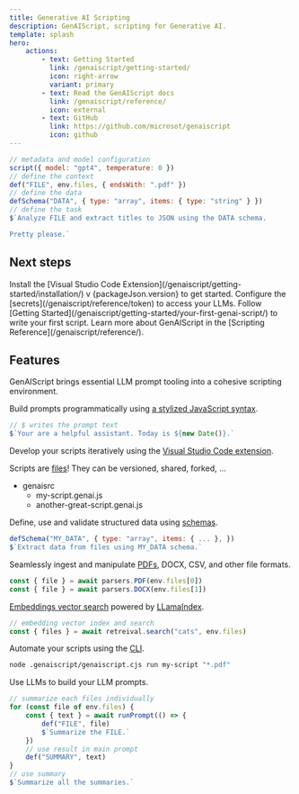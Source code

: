 ```yaml
---
title: Generative AI Scripting
description: GenAIScript, scripting for Generative AI.
template: splash
hero:
    actions:
        - text: Getting Started
          link: /genaiscript/getting-started/
          icon: right-arrow
          variant: primary
        - text: Read the GenAIScript docs
          link: /genaiscript/reference/
          icon: external
        - text: GitHub
          link: https://github.com/microsot/genaiscript
          icon: github
---
```



```js wrap title="extract-titles.genai.js"
// metadata and model configuration
script({ model: "gpt4", temperature: 0 })
// define the context
def("FILE", env.files, { endsWith: ".pdf" })
// define the data
defSchema("DATA", { type: "array", items: { type: "string" } })
// define the task
$`Analyze FILE and extract titles to JSON using the DATA schema.

Pretty please.`
```

## Next steps

<CardGrid stagger>
    <Card title="Install the extension" icon="puzzle">
        Install the [Visual Studio Code
        Extension](/genaiscript/getting-started/installation/) v
        {packageJson.version}
        to get started.
    </Card>
    <Card title="Configure your LLMs" icon="setting">
        Configure the [secrets](/genaiscript/reference/token) to access your
        LLMs.
    </Card>
    <Card title="Write your first script" icon="pencil">
        Follow [Getting
        Started](/genaiscript/getting-started/your-first-genai-script/) to write
        your first script.
    </Card>
    <Card title="Read the docs" icon="open-book">
        Learn more about GenAIScript in the [Scripting
        Reference](/genaiscript/reference/).
    </Card>
</CardGrid>

## Features

GenAIScript brings essential LLM prompt tooling into a cohesive scripting environment.

<CardGrid>

<Card title="Stylized Javascript" icon="seti:javascript">

Build prompts programmatically using [a stylized JavaScript syntax](/genaiscript/reference/scripts/).

```js wrap
// $ writes the prompt text
$`Your are a helpful assistant. Today is ${new Date()}.`
```

</Card>

<Card title="Fast Development Loop" icon="rocket">

Develop your scripts iteratively using the [Visual Studio Code extension](/genaiscript/getting-started/installation).

</Card>

<Card title="Reuse and Share Scripts" icon="star">

Scripts are [files](/genaiscript/reference/scripts/)! They can be versioned, shared, forked, ...

<FileTree>

-   genaisrc
    -   my-script.genai.js
    -   another-great-script.genai.js

</FileTree>

</Card>

<Card title="Data Schemas" icon="list-format">

Define, use and validate structured data using [schemas](/genaiscript/reference/scripts/schemas).

```js wrap
defSchema("MY_DATA", { type: "array", items: { ... }, })
$`Extract data from files using MY_DATA schema.`
```

</Card>

<Card title="Ingest PDFs, DOCX, CSV, .." icon="seti:pdf">

Seamlessly ingest and manipulate [PDFs](/genaiscript/reference/scripts/pdfs), DOCX, CSV, and other file formats.

```js
const { file } = await parsers.PDF(env.files[0])
const { file } = await parsers.DOCX(env.files[1])
```

</Card>

<Card title="RAG built-in" icon="magnifier">

[Embeddings vector search](/genaiscript/reference/scripts/embedding-search) powered by [LLamaIndex](https://ts.llamaindex.ai/).

```js wrap
// embedding vector index and search
const { files } = await retreival.search("cats", env.files)
```

</Card>

<Card title="Automate" icon="github">

Automate your scripts using the [CLI](/genaiscript/reference/cli).

```bash frame="none" wrap
node .genaiscript/genaiscript.cjs run my-script "*.pdf"
```

</Card>

<Card title="LLM Composition" icon="external">

Use LLMs to build your LLM prompts.

```js wrap
// summarize each files individually
for (const file of env.files) {
    const { text } = await runPrompt(() => {
        def("FILE", file)
        $`Summarize the FILE.`
    })
    // use result in main prompt
    def("SUMMARY", text)
}
// use summary
$`Summarize all the summaries.`
```

</Card>

</CardGrid>
